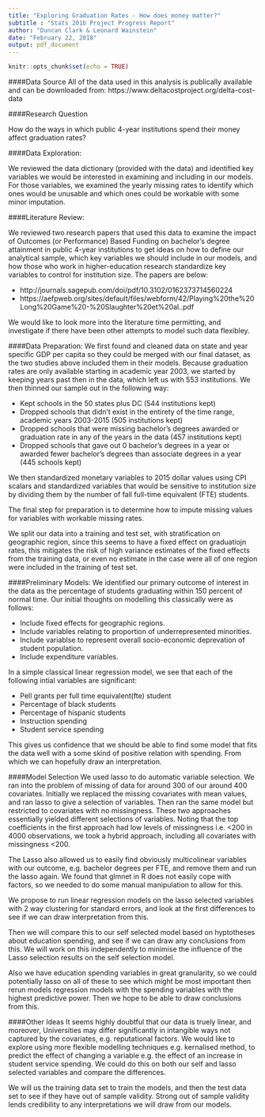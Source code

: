 ```yaml
---
title: "Exploring Graduation Rates - How does money matter?"
subtitle : "Stats 201b Project Progress Report"
author: "Duncan Clark & Leonard Wainstein"
date: "February 22, 2018"
output: pdf_document
---
```


```r
knitr::opts_chunk$set(echo = TRUE)
```

####Data Source
All of the data used in this analysis is publically available and can be downloaded from: https://www.deltacostproject.org/delta-cost-data

####Research Question

How do the ways in which public 4-year institutions spend their money affect graduation rates?

####Data Exploration:

We reviewed the data dictionary (provided with the data) and identified key variables we would be interested in examining and including in our models. For those variables, we examined the yearly missing rates to identify which ones would be unusable and which ones could be workable with some minor imputation.

####Literature Review:

We reviewed two research papers that used this data to examine the impact of Outcomes (or Performance) Based Funding on bachelor's degree attainment in public 4-year institutions to get ideas on how to define our analytical sample, which key variables we should include in our models, and how those who work in higher-education research standardize key variables to control for institution size. The papers are below:  

-	http://journals.sagepub.com/doi/pdf/10.3102/0162373714560224
-	https://aefpweb.org/sites/default/files/webform/42/Playing%20the%20Long%20Game%20-%20Slaughter%20et%20al..pdf

We would like to look more into the literature time permitting, and investigate if there have been other attempts to model such data flexibley.

####Data Preparation:
We first found and cleaned data on state and year specific GDP per capita so they could be merged with our final dataset, as the two studies above included them in their models. Because graduation rates are only available starting in academic year 2003, we started by keeping years past then in the data, which left us with 553 institutions. We then thinned our sample out in the following way:

-	Kept schools in the 50 states plus DC (544 institutions kept)
-	Dropped schools that didn't exist in the entirety of the time range, academic years 2003-2015 (505 institutions kept)
-	Dropped schools that were missing bachelor's degrees awarded or graduation rate in any of the years in the data (457 institutions kept)
-	Dropped schools that gave out 0 bachelor's degrees in a year or awarded fewer bachelor's degrees than associate degrees in a year (445 schools kept)

We then standardized monetary variables to 2015 dollar values using CPI scalars and standardized variables that would be sensitive to institution size by dividing them by the number of fall full-time equivalent (FTE) students. 

The final step for preparation is to determine how to impute missing values for variables with workable missing rates.

We split our data into a training and test set, with stratification on geographic region, since this seems to have a fixed effect on graduatiojn rates, this mitigates the risk of high variance estimates of the fixed effects from the training data, or even no estimate in the case were all of one region were included in the training of test set.

####Preliminary Models:
We identified our primary outcome of interest in the data as the percentage of students graduating within 150 percent of normal time. Our initial thoughts on modelling this classically were as follows:

- Include fixed effects for geographic regions.
- Include variables relating to proportion of underrepresented minorities.
- Include variablse to represent overall socio-economic deprevation of student population.
- Include expenditure variables.

In a simple classical linear regression model, we see that each of the following intial variables are significant:

- Pell grants per full time equivalent(fte) student
- Percentage of black students
- Percentage of hispanic students
- Instruction spending
- Student service spending  

This gives us confidence that we should be able to find some model that fits the data well with a some skind of positive relation with spending. From which we can hopefully draw an interpretation.

####Model Selection
We used lasso to do automatic variable selection. We ran into the problem of missing of data for around 300 of our around 400 covariates. Initially we replaced the missing covariates with mean values, and ran lasso to give a selection of variables. Then ran the same model but restricted to covariates with no missingness. These two approaches essentially yielded different selections of variables. Noting that the top coefficients in the first approach had low levels of missingness i.e. <200 in 4000 observations, we took a hybrid approach, including all covariates with missingness <200.

The Lasso also allowed us to easily find obviously multicolinear variables with our outcome, e.g. bachelor degrees per FTE, and remove them and run the lasso again. We found that glmnet in R does not easily cope with factors, so we needed to do some manual manipulation to allow for this.

We propose to run linear regression models on the lasso selected variables with 2 way clustering for standard errors, and look at the first differences to see if we can draw interpretation from this.

Then we will compare this to our self selected model based on hyptotheses about education spending, and see if we can draw any conclusions from this. We will work on this independently to minimise the influence of the Lasso selection results on the self selection model.

Also we have education spending variables in great granularity, so we could potentially lasso on all of these to see which might be most important then rerun models regression models with the spending variables with the highest predictive power. Then we hope to be able to draw conclusions from this.

####Other Ideas
It seems highly doubtful that our data is truely linear, and moreover, Universities may differ significantly in intangible ways not captured by the covariates, e.g. reputational factors. We would like to explore using more flexible modelling techniques e.g. kernalised method, to predict the effect of changing a variable e.g. the effect of an increase in student service spending. We could do this on both our self and lasso selected variables and compare the differences.

We will us the training data set to train the models, and then the test data set to see if they have out of sample validity. Strong out of sample validity lends credibility to any interpretations we will draw from our models.




